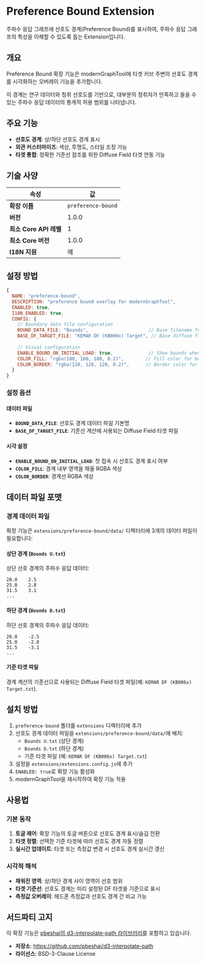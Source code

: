 # Preference Bound Extension

주파수 응답 그래프에 선호도 경계(Preference Bound)를 표시하여, 주파수 응답 그래프의 특성을 이해할 수 있도록 돕는 Extension입니다.

## 개요

Preference Bound 확장 기능은 modernGraphTool에 타겟 커브 주변의 선호도 경계를 시각화하는 오버레이 기능을 추가합니다.

이 경계는 연구 데이터와 청취 선호도를 기반으로, 대부분의 청취자가 만족하고 들을 수 있는 주파수 응답 데이터의 통계적 허용 범위를 나타냅니다.

## 주요 기능

- **선호도 경계**: 상/하단 선호도 경계 표시
- **외관 커스터마이즈**: 색상, 투명도, 스타일 조정 가능
- **타겟 통합**: 정확한 기준선 참조를 위한 Diffuse Field 타겟 연동 기능

## 기술 사양

| 속성 | 값 |
|----------|-------|
| **확장 이름** | `preference-bound` |
| **버전** | 1.0.0 |
| **최소 Core API 레벨** | 1 |
| **최소 Core 버전** | 1.0.0 |
| **I18N 지원** | 예 |

## 설정 방법

```javascript
{
  NAME: "preference-bound",
  DESCRIPTION: "preference bound overlay for modernGraphTool",
  ENABLED: true,
  I18N_ENABLED: true,
  CONFIG: {
    // Boundary data file configuration
    BOUND_DATA_FILE: "Bounds",                      // Base filename for boundary data
    BASE_DF_TARGET_FILE: "KEMAR DF (KB006x) Target", // Base diffuse field target
    
    // Visual configuration
    ENABLE_BOUND_ON_INITIAL_LOAD: true,             // Show bounds when extension loads
    COLOR_FILL: "rgba(180, 180, 180, 0.2)",        // Fill color for boundary area
    COLOR_BORDER: "rgba(120, 120, 120, 0.2)",      // Border color for boundary lines
  }
}
```

### 설정 옵션

#### 데이터 파일
- **`BOUND_DATA_FILE`**: 선호도 경계 데이터 파일 기본명
- **`BASE_DF_TARGET_FILE`**: 기준선 계산에 사용되는 Diffuse Field 타겟 파일

#### 시각 설정
- **`ENABLE_BOUND_ON_INITIAL_LOAD`**: 첫 접속 시 선호도 경계 표시 여부
- **`COLOR_FILL`**: 경계 내부 영역을 채울 RGBA 색상
- **`COLOR_BORDER`**: 경계선 RGBA 색상

## 데이터 파일 포맷

### 경계 데이터 파일
확장 기능은 `extensions/preference-bound/data/` 디렉터리에 3개의 데이터 파일이 필요합니다:

#### 상단 경계 (`Bounds U.txt`)
상단 선호 경계의 주파수 응답 데이터:
```
20.0	2.5
25.0	2.8
31.5	3.1
...
```

#### 하단 경계 (`Bounds D.txt`)
하단 선호 경계의 주파수 응답 데이터:
```
20.0	-2.5
25.0	-2.8
31.5	-3.1
...
```

#### 기준 타겟 파일
경계 계산의 기준선으로 사용되는 Diffuse Field 타겟 파일(예: `KEMAR DF (KB006x) Target.txt`).

## 설치 방법

1. `preference-bound` 폴더를 `extensions` 디렉터리에 추가
2. 선호도 경계 데이터 파일을 `extensions/preference-bound/data/`에 배치:
   - `Bounds U.txt` (상단 경계)
   - `Bounds D.txt` (하단 경계)
   - 기준 타겟 파일 (예: `KEMAR DF (KB006x) Target.txt`)
3. 설정을 `extensions/extensions.config.js`에 추가
4. `ENABLED: true`로 확장 기능 활성화
5. modernGraphTool을 재시작하여 확장 기능 적용

## 사용법

### 기본 동작
1. **토글 제어**: 확장 기능의 토글 버튼으로 선호도 경계 표시/숨김 전환
2. **타겟 정렬**: 선택한 기준 타겟에 따라 선호도 경계 자동 정렬
3. **실시간 업데이트**: 타겟 또는 측정값 변경 시 선호도 경계 실시간 갱신

### 시각적 해석
- **채워진 영역**: 상/하단 경계 사이 영역이 선호 범위
- **타겟 기준선**: 선호도 경계는 미리 설정된 DF 타겟을 기준으로 표시
- **측정값 오버레이**: 헤드폰 측정값과 선호도 경계 간 비교 가능

## 서드파티 고지

이 확장 기능은 [pbeshai의 d3-interpolate-path 라이브러리](https://github.com/pbeshai/d3-interpolate-path)를 포함하고 있습니다.
- **저장소**: https://github.com/pbeshai/d3-interpolate-path
- **라이선스**: BSD-3-Clause License